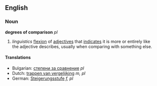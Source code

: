 ==English==

===Noun===
'''degrees of comparison''' ''pl''

# ''linguistics'' [[flexion]] of [[adjective]]s that [[indicate]]s it is more or entirely like the adjective describes, usually when comparing with something else.

====Translations====
*Bulgarian: [[степени за сравнение]] ''pl''
*Dutch: [[trappen van vergelijking]] ''m, pl''
*German: [[Steigerungsstufe]] ''f, pl''